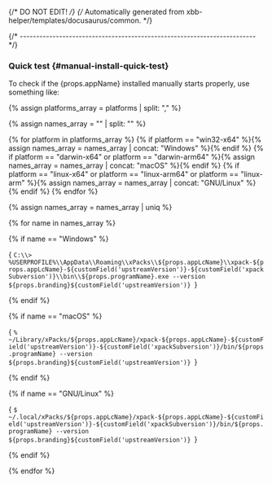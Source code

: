 {/* DO NOT EDIT! */}
{/* Automatically generated from xbb-helper/templates/docusaurus/common. */}



{/* ------------------------------------------------------------------------ */}

### Quick test {#manual-install-quick-test}

To check if the {props.appName} installed manually starts properly, use something like:

{% assign platforms_array = platforms | split: "," %}

{% assign names_array = "" | split: "" %}

{% for platform in platforms_array %}
  {% if platform == "win32-x64" %}{% assign names_array = names_array | concat: "Windows" %}{% endif %}
  {% if platform == "darwin-x64" or platform == "darwin-arm64" %}{% assign names_array = names_array | concat: "macOS" %}{% endif %}
  {% if platform == "linux-x64" or platform == "linux-arm64" or platform == "linux-arm" %}{% assign names_array = names_array | concat: "GNU/Linux" %}{% endif %}
{% endfor %}

{% assign names_array = names_array | uniq %}

<Tabs groupId="operating-systems">
{% for name in names_array %}

{% if name == "Windows" %}
<TabItem value="windows" label="Windows" default>

<CodeBlock language="console"> {
`C:\\> %USERPROFILE%\\AppData\\Roaming\\xPacks\\${props.appLcName}\\xpack-${props.appLcName}-${customField('upstreamVersion')}-${customField('xpackSubversion')}\\bin\\${props.programName}.exe --version
${props.branding}${customField('upstreamVersion')}
`} </CodeBlock>

</TabItem>
{% endif %}

{% if name == "macOS" %}
<TabItem value="macos" label="macOS">

<CodeBlock language="console"> {
`% ~/Library/xPacks/${props.appLcName}/xpack-${props.appLcName}-${customField('upstreamVersion')}-${customField('xpackSubversion')}/bin/${props.programName} --version
${props.branding}${customField('upstreamVersion')}
`} </CodeBlock>

</TabItem>
{% endif %}

{% if name == "GNU/Linux" %}
<TabItem value="linux" label="GNU/Linux">

<CodeBlock language="console"> {
`$ ~/.local/xPacks/${props.appLcName}/xpack-${props.appLcName}-${customField('upstreamVersion')}-${customField('xpackSubversion')}/bin/${props.programName} --version
${props.branding}${customField('upstreamVersion')}
`} </CodeBlock>

</TabItem>
{% endif %}

{% endfor %}
</Tabs>
